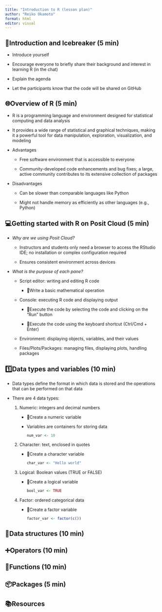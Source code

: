 ```yaml
---
title: "Introduction to R (lesson plan)"
author: "Reiko Okamoto"
format: html
editor: visual
---
```


## 🧊Introduction and Icebreaker (5 min)

-   Introduce yourself

-   Encourage everyone to briefly share their background and interest in learning R (in the chat)

-   Explain the agenda

-   Let the participants know that the code will be shared on GitHub

## 🌐Overview of R (5 min)

-   R is a programming language and environment designed for statistical computing and data analysis

-   It provides a wide range of statistical and graphical techniques, making it a powerful tool for data manipulation, exploration, visualization, and modeling

-   Advantages

    -   Free software environment that is accessible to everyone

    -   Community-developed code enhancements and bug fixes; a large, active community contributes to its extensive collection of packages

-   Disadvantages

    -   Can be slower than comparable languages like Python

    -   Might not handle memory as efficiently as other languages (e.g., Python)

## 💻Getting started with R on Posit Cloud (5 min)

-   *Why are we using Posit Cloud?*

    -   Instructors and students only need a browser to access the RStudio IDE; no installation or complex configuration required

    -   Ensures consistent environment across devices

-   *What is the purpose of each pane?*

    -   Script editor: writing and editing R code

        -   🏃Write a basic mathematical operation

    -   Console: executing R code and displaying output

        -   🏃Execute the code by selecting the code and clicking on the "Run" button

        -   🏃Execute the code using the keyboard shortcut (Ctrl/Cmd + Enter)

    -   Environment: displaying objects, variables, and their values

    -   Files/Plots/Packages: managing files, displaying plots, handling packages

## 1️⃣Data types and variables (10 min)

-   Data types define the format in which data is stored and the operations that can be performed on that data

-   There are 4 data types:

    1.  Numeric: integers and decimal numbers

        -   🏃Create a numeric variable

        -   Variables are containers for storing data

            ```r
            num_var <- 10
            ```

    2.  Character: text, enclosed in quotes

        -   🏃Create a character variable

            ```r
            char_var <- "Hello world"
            ```

    3.  Logical: Boolean values (TRUE or FALSE)

        -   🏃Create a logical variable

            ```r
            bool_var <- TRUE
            ```

    4.  Factor: ordered categorical data

        -   🏃Create a factor variable

            ```r
            factor_var <- factor(c())
            ```

## 🏢Data structures (10 min)

## ➕Operators (10 min)

## 🔣Functions (10 min)

## 📦Packages (5 min)

## 📚Resources
